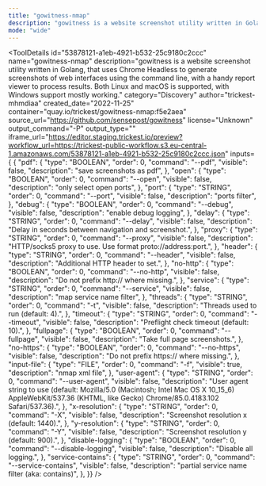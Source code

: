 ```yaml
---
title: "gowitness-nmap"
description: "gowitness is a website screenshot utility written in Golang, that uses Chrome Headless to generate screenshots of web interfaces using the command line, with a handy report viewer to process results. Both Linux and macOS is supported, with Windows support mostly working."
mode: "wide"
---
```



<ToolDetails
  id="53878121-a1eb-4921-b532-25c9180c2ccc"
  name="gowitness-nmap"
  description="gowitness is a website screenshot utility written in Golang, that uses Chrome Headless to generate screenshots of web interfaces using the command line, with a handy report viewer to process results. Both Linux and macOS is supported, with Windows support mostly working."
  category="Discovery"
  author="trickest-mhmdiaa"
  created_date="2022-11-25"
  container="quay.io/trickest/gowitness-nmap:f5e2aea"
  source_url="https://github.com/sensepost/gowitness"
  license="Unknown"
  output_command="-P"
  output_type=""
  iframe_url="https://editor.staging.trickest.io/preview?workflow_url=https://trickest-public-workflow.s3.eu-central-1.amazonaws.com/53878121-a1eb-4921-b532-25c9180c2ccc.json"
  inputs={ {
  "pdf": {
    "type": "BOOLEAN",
    "order": 0,
    "command": "--pdf",
    "visible": false,
    "description": "save screenshots as pdf",
  },
  "open": {
    "type": "BOOLEAN",
    "order": 0,
    "command": "--open",
    "visible": false,
    "description": "only select open ports",
  },
  "port": {
    "type": "STRING",
    "order": 0,
    "command": "--port",
    "visible": false,
    "description": "ports filter",
  },
  "debug": {
    "type": "BOOLEAN",
    "order": 0,
    "command": "--debug",
    "visible": false,
    "description": "enable debug logging",
  },
  "delay": {
    "type": "STRING",
    "order": 0,
    "command": "--delay",
    "visible": false,
    "description": "Delay in seconds between navigation and screenshot.",
  },
  "proxy": {
    "type": "STRING",
    "order": 0,
    "command": "--proxy",
    "visible": false,
    "description": "HTTP/socks5 proxy to use. Use format proto://address:port.",
  },
  "header": {
    "type": "STRING",
    "order": 0,
    "command": "--header",
    "visible": false,
    "description": "Additional HTTP header to set.",
  },
  "no-http": {
    "type": "BOOLEAN",
    "order": 0,
    "command": "--no-http",
    "visible": false,
    "description": "Do not prefix http:// where missing.",
  },
  "service": {
    "type": "STRING",
    "order": 0,
    "command": "--service",
    "visible": false,
    "description": "map service name filter",
  },
  "threads": {
    "type": "STRING",
    "order": 0,
    "command": "-t",
    "visible": false,
    "description": "Threads used to run (default: 4).",
  },
  "timeout": {
    "type": "STRING",
    "order": 0,
    "command": "--timeout",
    "visible": false,
    "description": "Preflight check timeout (default: 10).",
  },
  "fullpage": {
    "type": "BOOLEAN",
    "order": 0,
    "command": "--fullpage",
    "visible": false,
    "description": "Take full page screenshots.",
  },
  "no-https": {
    "type": "BOOLEAN",
    "order": 0,
    "command": "--no-https",
    "visible": false,
    "description": "Do not prefix https:// where missing.",
  },
  "input-file": {
    "type": "FILE",
    "order": 0,
    "command": "-f",
    "visible": true,
    "description": "nmap xml file",
  },
  "user-agent": {
    "type": "STRING",
    "order": 0,
    "command": "--user-agent",
    "visible": false,
    "description": "User agent string to use (default: Mozilla/5.0 (Macintosh; Intel Mac OS X 10_15_6) AppleWebKit/537.36 (KHTML, like Gecko) Chrome/85.0.4183.102 Safari/537.36).",
  },
  "x-resolution": {
    "type": "STRING",
    "order": 0,
    "command": "-X",
    "visible": false,
    "description": "Screenshot resolution x (default: 1440).",
  },
  "y-resolution": {
    "type": "STRING",
    "order": 0,
    "command": "-Y",
    "visible": false,
    "description": "Screenshot resolution y (default: 900).",
  },
  "disable-logging": {
    "type": "BOOLEAN",
    "order": 0,
    "command": "--disable-logging",
    "visible": false,
    "description": "Disable all logging.",
  },
  "service-contains": {
    "type": "STRING",
    "order": 0,
    "command": "--service-contains",
    "visible": false,
    "description": "partial service name filter (aka: contains)",
  },
}}
/>